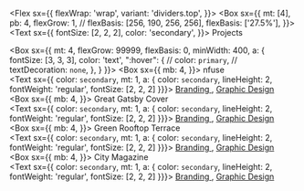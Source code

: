 
<!-- figure out how to import item tags -->

<Flex
  sx={{
    flexWrap: 'wrap',
    variant: 'dividers.top',
  }}>
  <Box
    sx={{
      mt: [4],
      pb: 4,
      flexGrow: 1,
      // flexBasis: [256, 190, 256, 256],
      flexBasis: ['27.5%'],
    }}>
    <Text
      sx={{
        fontSize: [2, 2, 2],
        color: 'secondary',
      }}>
      Projects
    </Text>
  </Box>
  
  <Box
    sx={{
      mt: 4,
      flexGrow: 99999,
      flexBasis: 0,
      minWidth: 400,
      a: {
        fontSize: [3, 3, 3],
        color: 'text',
        ":hover": {
          // color: `primary`,
          // textDecoration: `none`,
        },
      }
      }}>
      <Box sx={{
        mb: 4,
        }}>
        <Link variant="medium" href="/projects/nfuse">nfuse</Link>
        <br />
        <Text sx={{ color: `secondary`, mt: 1, a: { color: `secondary`, lineHeight: 2, fontWeight: 'regular', fontSize: [2, 2, 2] }}}>
          <a
            href='/tags/branding'>
            Branding
          </a>
          <a>, </a>
          <a
            href='/tags/branding'>
            Graphic Design
          </a>
        </Text>  
      </Box>
      <Box sx={{
        mb: 4,
        }}>
        <Link variant="medium" href="/projects/nfuse">Great Gatsby Cover</Link>
        <br />
        <Text sx={{ color: `secondary`, mt: 1, a: { color: `secondary`, lineHeight: 2, fontWeight: 'regular', fontSize: [2, 2, 2] }}}>
          <a
            href='/tags/branding'>
            Branding
          </a>
          <a>, </a>
          <a
            href='/tags/branding'>
            Graphic Design
          </a>
        </Text>  
      </Box>
      <Box sx={{
        mb: 4,
        }}>
        <Link variant="medium" href="/projects/nfuse">Green Rooftop Terrace</Link>
        <br />
        <Text sx={{ color: `secondary`, mt: 1, a: { color: `secondary`, lineHeight: 2, fontWeight: 'regular', fontSize: [2, 2, 2] }}}>
          <a
            href='/tags/branding'>
            Branding
          </a>
          <a>, </a>
          <a
            href='/tags/branding'>
            Graphic Design
          </a>
        </Text>  
      </Box>
      <Box sx={{
        mb: 4,
        }}>
        <Link variant="medium" href="/projects/nfuse">City Magazine</Link>
        <br />
        <Text sx={{ color: `secondary`, mt: 1, a: { color: `secondary`, lineHeight: 2, fontWeight: 'regular', fontSize: [2, 2, 2] }}}>
          <a
            href='/tags/branding'>
            Branding
          </a>
          <a>, </a>
          <a
            href='/tags/branding'>
            Graphic Design
          </a>
        </Text>  
      </Box>
      
  </Box>
</Flex>

<!--<Flex
  sx={{
    flexWrap: 'wrap',
  }}>
  <Box
    sx={{
      mt: 3,
      pb: 4,
      flexGrow: 1,
      flexBasis: '27.5%',
    }}>
    <Text
        sx={{
          fontSize: [3, 3, 3],
          color: 'secondary',
        }}>
        Projects
    </Text>
  </Box>
  
  <Box
    sx={{
      mt: 3,
      flexGrow: 99999,
      flexBasis: 0,
      minWidth: 320
      }}>
      <Box sx={{
        mb: 4,
        }}>
        <a href="/projects/nfuse">nfuse LLC</a>
        <br />
        <TLink variant='links.secondary'>Branding, Package Design</TLink>
      </Box>
      <Box sx={{
        mb: 4,
        }}>
        <a href="/projects/nfuse">Book Cover</a>
        <br />
        <Text variant='webDesc'>Graphic Design</Text>
      </Box>
      <Box sx={{
        mb: 4,
        }}>
        <a href="/projects/nfuse">Rooftop Terrace </a>
        <br />
        <Text variant='webDesc'>Antique Consignment | Shopify</Text>  
      </Box>
      <Box sx={{
        mb: 4,
        }}>
        <a href="/projects/nfuse">Magazine Cover </a>
        <br />
        <Text variant='webDesc'>Antique Consignment | Shopify</Text>  
      </Box>
      <Box sx={{
        mb: 0,
        }}>
        <a sx={{fontWeight: 'medium'}} href="/projects/nfuse">Antique Exchange Interiors </a>
        <br />
        <Text sx={{ color: `secondary`, mt: 1, a: { color: `secondary`, lineHeight: 2, fontWeight: 'regular', fontSize: [2, 2, 2] }}}>
          <a
            href='/tags/branding'>
            Branding
          </a>
        </Text>  
      </Box>
  </Box>
</Flex>-->

